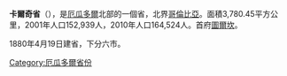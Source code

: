 {{Infobox settlement
<!-- Basic info  ---------------->
|name                   = 卡尔奇省
|native_name            = 
|nickname               = 
|settlement_type        = 省
|total_type             = 
|motto                  =
<!-- images and maps  ----------->
|image_skyline          = 
|imagesize              = 
|image_caption          = 
|image_flag             = Bandera Provincia Carchi.svg
|flag_size              =
|image_seal             = 
|seal_size              =
|image_shield           = 
|shield_size            =
|image_map              = Carchi in Ecuador (+Galapagos).svg
|mapsize                = 250
|map_caption            = 在厄瓜多爾的位置
|image_map1             = Cantones de Carchi.png
|mapsize1               = 250
|map_caption1           = 卡爾奇省各市位置圖
<!-- Location ------------------>
|subdivision_type       = 國家
|subdivision_name       = {{ECU}}
|seat_type              = 首府
|seat                   = [[圖爾坎|圖爾坎]]
|parts_type             = 市
|parts_style            = para
|parts                  = 6個
|p1                     = 
|p2                     = 
|p3                     = 
|p4                     = 
|p5                     = 
|p6                     = 
|p7                     = 
|p8                     = 
<!-- Politics ----------------->
|government_footnotes   = 
|government_type        =
|leader_title           = 
|leader_name            = 
|established_title      = 有人定居
|established_date       = 
|established_title1     = 設省
|established_date1      = 1880年
|named_for              = 
<!-- Area    --------------------->
|unit_pref              = <!--Enter: Imperial, to display imperial  before metric-->
|area_footnotes         =
|area_total_km2         = 3780.45
|area_land_km2          = <!--See table @ Template:Infobox Settlement for details on unit conversion-->
|area_water_km2         =
|area_water_percent     =
<!-- Elevation -------------------------->

<!-- Population   ----------------------->
|population_as_of       = 2010年普查
|population_footnotes   = 
|population_note        = 
|population_total       = 164524
|population_density_km2 = auto
|population_density_sq_mi=
<!-- General information  --------------->
|timezone               = 
|utc_offset             = -5 
|timezone_DST           = 
|utc_offset_DST         = 
<!-- Area/postal codes & others -------->
|postal_code_type       =
|postal_code            = 
|area_code              = 
|registration_plate     = C
|website                = {{URL|http://www.carchi.gov.ec/}}
|footnotes              = 
}}

'''卡爾奇省'''（{{lang-es|Provincia de Carchi}}），是[[厄瓜多爾|厄瓜多爾]]北部的一個省，北界[[哥倫比亞|哥倫比亞]]。面積3,780.45平方公里，2001年人口152,939人，2010年人口164,524人。首府[[圖爾坎|圖爾坎]]。

1880年4月19日建省，下分六市。

{{厄瓜多尔省份}}
{{Ecuador-stub}}
{{DEFAULTSORT:Carchi}}
[[Category:厄瓜多爾省份|Category:厄瓜多爾省份]]